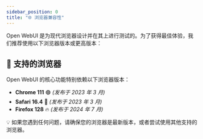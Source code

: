```yaml
---
sidebar_position: 0
title: "🌐 浏览器兼容性"
---
```


Open WebUI 是为现代浏览器设计并在其上进行测试的。为了获得最佳体验，我们推荐使用以下浏览器版本或更高版本：

## 🚀 支持的浏览器

Open WebUI 的核心功能特别依赖以下浏览器版本：

- **Chrome 111** 🟢 _(发布于 2023 年 3 月)_
- **Safari 16.4** 🍏 _(发布于 2023 年 3 月)_
- **Firefox 128** 🔥 _(发布于 2024 年 7 月)_

💡 如果您遇到任何问题，请确保您的浏览器是最新版本，或者尝试使用其他支持的浏览器。
